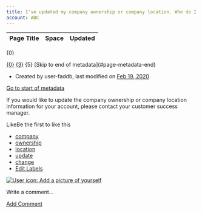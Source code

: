 ```yaml
---
title: I've updated my company ownership or company location. Who do I need to notify?
account: ABC
---
```


<table class="aui"> <thead> <tr class="header"> <th class="search-result-title">Page Title</th> <th class="search-result-space">Space</th> <th class="search-result-date">Updated</th> </tr> </thead> </table> <p class="search-result-count">{0}</p> <tr class="search-result"> <td class="search-result-title"><a href="{1}" class="content-type-{2}"><span>{0}</span></a></td> <td class="search-result-space"><a class="space" href="/display/{4}/" title="{3}">{3}</a></td> <td class="search-result-date"><span class="date" title="{6}">{5}</span></td> </tr> [Skip to end of metadata](#page-metadata-end)

*   Created by user-faddb, last modified on [Feb 19, 2020](/pages/diffpagesbyversion.action?pageId=721191&selectedPageVersions=3&selectedPageVersions=4 "Show changes")

[Go to start of metadata](#page-metadata-start)

If you would like to update the company ownership or company location information for your account, please contact your customer success manager.

LikeBe the first to like this

*   [company](/label/FAQ/company)
*   [ownership](/label/FAQ/ownership)
*   [location](/label/FAQ/location)
*   [update](/label/FAQ/update)
*   [change](/label/FAQ/change)
*   [Edit Labels](# "Edit Labels (Type 'l')")

[![User icon: Add a picture of yourself](/s/en_GB/7901/abf7b35644d5a5d1d7e4b0969a83e8eb2b569fb5/_/images/icons/profilepics/add_profile_pic.svg)](/users/profile/editmyprofilepicture.action)

Write a comment…

[Add Comment](/pages/viewpage.action?pageId=721191&showComments=true&showCommentArea=true#addcomment)